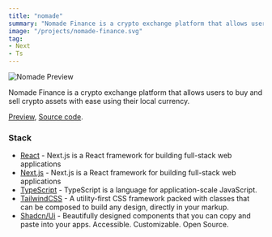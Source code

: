 ```yaml
---
title: "nomade"
summary: "Nomade Finance is a crypto exchange platform that allows users to buy and sell crypto assets with ease using their local currency."
image: "/projects/nomade-finance.svg"
tag:
- Next
- Ts
---
```


<img src="/projects/nomade-finance.svg" alt="Nomade Preview" className="rounded-lg" />

Nomade Finance is a crypto exchange platform that allows users to buy and sell crypto assets with ease using their local currency.

[Preview](https://nomade.finance), [Source code](https://github.com/Nomade-Finance/nomade-client).

### Stack
- [React](https://nextjs.org) - Next.js is a React framework for building full-stack web applications
- [Next.js](https://nextjs.org) - Next.js is a React framework for building full-stack web applications
- [TypeScript](https://www.typescriptlang.org) - TypeScript is a language for application-scale JavaScript.
- [TailwindCSS](https://tailwindcss.com) - A utility-first CSS framework packed with classes that can be composed to build any design, directly in your markup.
- [Shadcn/Ui](https://ui.shadcn.com) - Beautifully designed components that you can copy and paste into your apps. Accessible. Customizable. Open Source.
